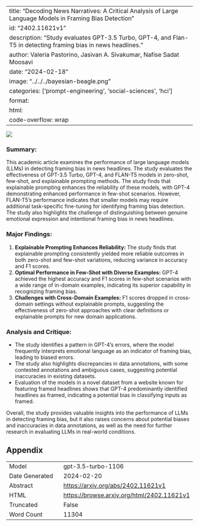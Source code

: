 
---
title: "Decoding News Narratives: A Critical Analysis of Large Language Models in Framing Bias Detection"
id: "2402.11621v1"
description: "Study evaluates GPT-3.5 Turbo, GPT-4, and Flan-T5 in detecting framing bias in news headlines."
author: Valeria Pastorino, Jasivan A. Sivakumar, Nafise Sadat Moosavi
date: "2024-02-18"
image: "../../../bayesian-beagle.png"
categories: ['prompt-engineering', 'social-sciences', 'hci']
format:
  html:
    code-overflow: wrap
---

![](../../../bayesian-beagle.png)

### Summary:
This academic article examines the performance of large language models (LLMs) in detecting framing bias in news headlines. The study evaluates the effectiveness of GPT-3.5 Turbo, GPT-4, and FLAN-T5 models in zero-shot, few-shot, and explainable prompting methods. The study finds that explainable prompting enhances the reliability of these models, with GPT-4 demonstrating enhanced performance in few-shot scenarios. However, FLAN-T5's performance indicates that smaller models may require additional task-specific fine-tuning for identifying framing bias detection. The study also highlights the challenge of distinguishing between genuine emotional expression and intentional framing bias in news headlines.

### Major Findings:
1. **Explainable Prompting Enhances Reliability:** The study finds that explainable prompting consistently yielded more reliable outcomes in both zero-shot and few-shot variations, reducing variance in accuracy and F1 scores.
2. **Optimal Performance in Few-Shot with Diverse Examples:** GPT-4 achieved the highest accuracy and F1 scores in few-shot scenarios with a wide range of in-domain examples, indicating its superior capability in recognizing framing bias.
3. **Challenges with Cross-Domain Examples:** F1 scores dropped in cross-domain settings without explainable prompts, suggesting the effectiveness of zero-shot approaches with clear definitions or explainable prompts for new domain applications.

### Analysis and Critique:
- The study identifies a pattern in GPT-4's errors, where the model frequently interprets emotional language as an indicator of framing bias, leading to biased errors.
- The study also highlights discrepancies in data annotations, with some contested annotations and ambiguous cases, suggesting potential inaccuracies in existing datasets.
- Evaluation of the models in a novel dataset from a website known for featuring framed headlines shows that GPT-4 predominantly identified headlines as framed, indicating a potential bias in classifying inputs as framed.

Overall, the study provides valuable insights into the performance of LLMs in detecting framing bias, but it also raises concerns about potential biases and inaccuracies in data annotations, as well as the need for further research in evaluating LLMs in real-world conditions.

## Appendix

|          |          |
|----------|----------|
| Model     | gpt-3.5-turbo-1106       |
| Date Generated     | 2024-02-20       |
| Abstract | [https://arxiv.org/abs/2402.11621v1](https://arxiv.org/abs/2402.11621v1)        |
| HTML     | [https://browse.arxiv.org/html/2402.11621v1](https://browse.arxiv.org/html/2402.11621v1)       |
| Truncated       | False       |
| Word Count       | 11304       |